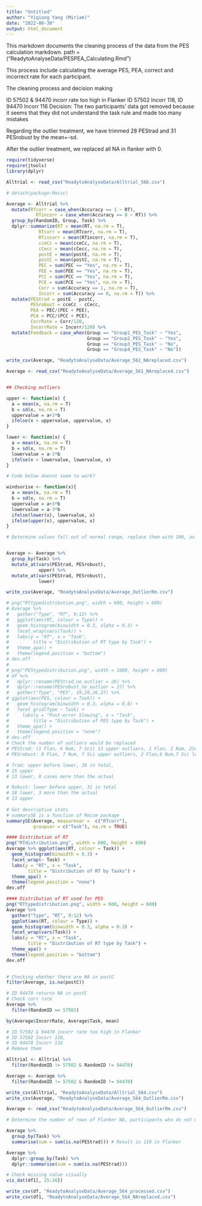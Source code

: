 ```yaml
---
title: "Untitled"
author: "Yiqiong Yang (Miriam)"
date: "2022-08-30"
output: html_document
---
```


This markdown documents the cleaning process of the data from the PES calculation markdown. 
path = ("ReadytoAnalyseData/PESPEA_Calculating.Rmd")

This process include calculating the average PES, PEA, correct and incorrect rate for each participant.

The cleaning process and decision making 

ID 57502 & 94470 incorr rate too high in Flanker
ID 57502 Incorr 118, 
ID 94470 Incorr 116
Decision: The two participants' data got removed because it seems that they did not understand the task rule and made too many mistakes 

Regarding the outlier treatment, we have trimmed 28 PEStrad and 31 PESrobust by the mean+-sd.

After the outlier treatment, we replaced all NA in flanker with 0. 

```r

require(tidyverse)
require(jtools)
library(dplyr)

Alltrial <- read_csv("ReadytoAnalyseData/Alltrial_566.csv")

```

```r
# detach(package:Rmisc)

Average <- Alltrial %>%
  mutate(RTcorr = case_when(Accuracy == 1 ~ RT),
           RTincorr = case_when(Accuracy == 0 ~ RT)) %>%
  group_by(RandomID, Group, Task) %>%
  dplyr::summarize(RT = mean(RT, na.rm = T),
            RTcorr = mean(RTcorr, na.rm = T),
            RTincorr = mean(RTincorr, na.rm = T),
            cceCc = mean(cceCc, na.rm = T),
            cCecc = mean(cCecc, na.rm = T),
            postE = mean(postE, na.rm = T),
            postC = mean(postC, na.rm = T),
            PEC = sum(PEC == "Yes", na.rm = T),
            PEE = sum(PEE == "Yes", na.rm = T),
            PCC = sum(PCC == "Yes", na.rm = T),
            PCE = sum(PCE == "Yes", na.rm = T),
            Corr = sum(Accuracy == 1, na.rm = T),
            Incorr = sum(Accuracy == 0, na.rm = T)) %>%
  mutate(PEStrad = postE - postC,
         PESrobust = cceCc - cCecc,
         PEA = PEC/(PEC + PEE),
         PCA = PCC/(PCC + PCE),
         CorrRate = Corr/120,
         IncorrRate = Incorr/120) %>%
  mutate(Feedback = case_when(Group == "Group1_PES_Task" ~ "Yes",
                              Group == "Group2_PES_Task" ~ "Yes",
                              Group == "Group3_PES_Task" ~ "No",
                              Group == "Group4_PES_Task" ~ "No"))

write_csv(Average, "ReadytoAnalyseData/Average_561_NAreplaced.csv")


```

```r

Average <- read_csv("ReadytoAnalyseData/Average_561_NAreplaced.csv")


## Checking outliers

upper <- function(x) {
  a = mean(x, na.rm = T)
  b = sd(x, na.rm = T)
  uppervalue = a+3*b
  ifelse(x > uppervalue, uppervalue, x)
}

lower <- function(x) {
  a = mean(x, na.rm = T)
  b = sd(x, na.rm = T)
  lowervalue = a-3*b
  ifelse(x < lowervalue, lowervalue, x)
}

# Code below doesnt seem to work?

windsorise <- function(x){
  a = mean(x, na.rm = T)
  b = sd(x, na.rm = T)
  uppervalue = a+3*b
  lowervalue = a-3*b
  ifelse(lower(x), lowervalue, x) 
  ifelse(upper(x), uppervalue, x)
}

# Determine values fall out of normal range, replace them with 100, as to differentiate from NA from participant make 0 mistakes.


Average <- Average %>%
  group_by(Task) %>%
  mutate_at(vars(PEStrad, PESrobust),
            upper) %>%
  mutate_at(vars(PEStrad, PESrobust),
            lower) 

write_csv(Average, "ReadytoAnalyseData/Average_OutlierRm.csv")

```


```r
# png("RTtypedistribution.png", width = 600, height = 600)
# Average %>% 
#   gather("Type", "RT", 9:12) %>%
#   ggplot(aes(RT, colour = Type)) +
#   geom_histogram(binwidth = 0.3, alpha = 0.3) +
#   facet_wrap(vars(Task)) +
#   labs(y = "RT", x = "Task",
#         title = "Distribution of RT type by Task") +
#   theme_apa() +
#   theme(legend.position = "bottom") 
# dev.off
# 
# png("PEStypedistribution.png", width = 1000, height = 800)
# df %>%
#   dplyr::rename(PEStrad_no_outlier = 26) %>%
#   dplyr::rename(PESrobust_no_outlier = 27) %>%
#   gather("Type", "PES", 19,20,26,27) %>%
# ggplot(aes(PES, colour = Task)) +
#   geom_histogram(binwidth = 0.3, alpha = 0.8) +
#   facet_grid(Type ~ Task) +
#     labs(y = "Post-error Slowing", x = "Task",
#         title = "Distribution of PES type by Task") +
#   theme_apa() +
#   theme(legend.position = "none")
# dev.off
# Check the number of outliers would be replaced
# PEStrad: (1 Flan, 6 Num, 7 Sci) 13 upper outliers, 1 Flan, 2 Num, 2Sci lower outliers 
# PESrobust: 0 Flan, 7 Num, 7 Sci upper outliers, 2 Flan,6 Num,7 Sci lower outliers 

# Trad: upper before lower, 28 in total, 
# 15 upper
# 13 lower, 8 cases more than the actual

# Robust: lower before upper, 31 in total
# 18 lower, 3 more than the actual
# 13 upper
 
# Get descriptive stats
# summarySE is a function of Rmism package
summarySE(Average, measurevar =  c("RTcorr"),
          groupvar = c("Task"), na.rm = TRUE)
```


```r

#### Distribution of RT
png("RTdistribution.png", width = 600, height = 600)
Average %>% ggplot(aes(RT, colour = Task)) +
  geom_histogram(binwidth = 0.3) +
  facet_wrap(~ Task) +
  labs(y = "RT", x = "Task",
        title = "Distribution of RT by Tasks") +
  theme_apa() +
  theme(legend.position = "none") 
dev.off

#### Distribution of RT used for PES 
png("RTtypedistribution.png", width = 600, height = 600)
Average %>% 
  gather("Type", "RT", 9:12) %>%
  ggplot(aes(RT, colour = Type)) +
  geom_histogram(binwidth = 0.3, alpha = 0.3) +
  facet_wrap(vars(Task)) +
  labs(y = "RT", x = "Task",
        title = "Distribution of RT type by Task") +
  theme_apa() +
  theme(legend.position = "bottom") 
dev.off
  

```


```r

# Checking whether there are NA in postC
filter(Average, is.na(postC))

# ID 94470 returns NA in postC
# Check corr rate
Average %>%
  filter(RandomID == 57502)

by(Average$IncorrRate, Average$Task, mean)

# ID 57502 & 94470 incorr rate too high in Flanker
# ID 57502 Incorr 118, 
# ID 94470 Incorr 116
# Remove them

Alltrial <- Alltrial %>%
  filter(RandomID != 57502 & RandomID != 94470)

Average <- Average %>%
  filter(RandomID != 57502 & RandomID != 94470)

write_csv(Alltrial, "ReadytoAnalyseData/Alltrial_564.csv")
write_csv(Average, "ReadytoAnalyseData/Average_564_OutlierRm.csv")

Average <- read_csv("ReadytoAnalyseData/Average_564_OutlierRm.csv")

# Determine the number of rows of Flanker NA, participants who do not make mistakes.

Average %>%
  group_by(Task) %>%
  summarise(sum = sum(is.na(PEStrad))) # Result is 110 in Flanker


```


```r

Average %>%
  dplyr::group_by(Task) %>%
  dplyr::summarise(sum = sum(is.na(PEStrad)))

# Check missing value visually
vis_dat(df1[, 25:26])

write_csv(df, "ReadytoAnalyseData/Average_564_processed.csv")
write_csv(df1, "ReadytoAnalyseData/Average_564_NAreplaced.csv")

```

